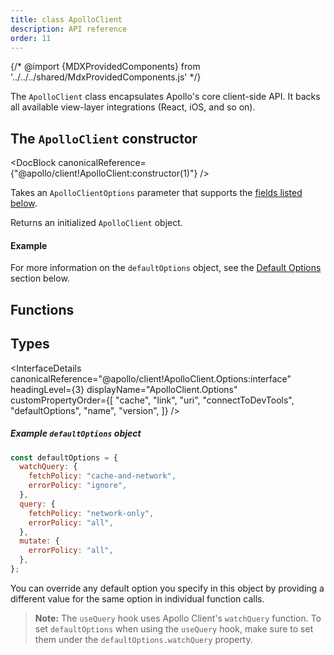 ```yaml
---
title: class ApolloClient
description: API reference
order: 11
---
```


{/* @import {MDXProvidedComponents} from '../../../shared/MdxProvidedComponents.js' */}

The `ApolloClient` class encapsulates Apollo's core client-side API. It backs all available view-layer integrations (React, iOS, and so on).

## The `ApolloClient` constructor

<DocBlock canonicalReference={"@apollo/client!ApolloClient:constructor(1)"} />

Takes an `ApolloClientOptions` parameter that supports the [fields listed below](#apolloclientoptions).

Returns an initialized `ApolloClient` object.

#### Example

<Example canonicalReference="@apollo/client!ApolloClient:constructor(1)" />

For more information on the `defaultOptions` object, see the [Default Options](#defaultoptions) section below.

## Functions

<FunctionDetails
  canonicalReference="@apollo/client!ApolloClient#watchQuery:member(1)"
  headingLevel={3}
/>
<FunctionDetails
  canonicalReference="@apollo/client!ApolloClient#query:member(1)"
  headingLevel={3}
/>
<FunctionDetails
  canonicalReference="@apollo/client!ApolloClient#mutate:member(1)"
  headingLevel={3}
/>
<FunctionDetails
  canonicalReference="@apollo/client!ApolloClient#subscribe:member(1)"
  headingLevel={3}
/>
<FunctionDetails
  canonicalReference="@apollo/client!ApolloClient#readQuery:member(1)"
  headingLevel={3}
/>
<FunctionDetails
  canonicalReference="@apollo/client!ApolloClient#readFragment:member(1)"
  headingLevel={3}
/>
<FunctionDetails
  canonicalReference="@apollo/client!ApolloClient#writeQuery:member(1)"
  headingLevel={3}
/>
<FunctionDetails
  canonicalReference="@apollo/client!ApolloClient#writeFragment:member(1)"
  headingLevel={3}
/>
<FunctionDetails
  canonicalReference="@apollo/client!ApolloClient#watchFragment:member(1)"
  headingLevel={3}
/>
<FunctionDetails
  canonicalReference="@apollo/client!ApolloClient#resetStore:member(1)"
  headingLevel={3}
/>
<FunctionDetails
  canonicalReference="@apollo/client!ApolloClient#onResetStore:member(1)"
  headingLevel={3}
/>
<FunctionDetails
  canonicalReference="@apollo/client!ApolloClient#clearStore:member(1)"
  headingLevel={3}
/>
<FunctionDetails
  canonicalReference="@apollo/client!ApolloClient#onClearStore:member(1)"
  headingLevel={3}
/>
<FunctionDetails
  canonicalReference="@apollo/client!ApolloClient#stop:member(1)"
  headingLevel={3}
/>
<FunctionDetails
  canonicalReference="@apollo/client!ApolloClient#refetchObservableQueries:member(1)"
  headingLevel={3}
/>
<FunctionDetails
  canonicalReference="@apollo/client!ApolloClient#refetchQueries:member(1)"
  headingLevel={3}
/>
<FunctionDetails
  canonicalReference="@apollo/client!ApolloClient#getObservableQueries:member(1)"
  headingLevel={3}
/>
<FunctionDetails
  canonicalReference="@apollo/client!ApolloClient#extract:member(1)"
  headingLevel={3}
/>
<FunctionDetails
  canonicalReference="@apollo/client!ApolloClient#restore:member(1)"
  headingLevel={3}
/>
<FunctionDetails
  canonicalReference="@apollo/client!ApolloClient#setLink:member(1)"
  headingLevel={3}
/>

## Types

<InterfaceDetails
  canonicalReference="@apollo/client!ApolloClient.Options:interface"
  headingLevel={3}
  displayName="ApolloClient.Options"
  customPropertyOrder={[
    "cache",
    "link",
    "uri",
    "connectToDevTools",
    "defaultOptions",
    "name",
    "version",
  ]}
/>

<InterfaceDetails
  canonicalReference="@apollo/client!ApolloClient.DefaultOptions:interface"
  headingLevel={3}
  displayName="ApolloClient.DefaultOptions"
/>

##### Example `defaultOptions` object

```js
const defaultOptions = {
  watchQuery: {
    fetchPolicy: "cache-and-network",
    errorPolicy: "ignore",
  },
  query: {
    fetchPolicy: "network-only",
    errorPolicy: "all",
  },
  mutate: {
    errorPolicy: "all",
  },
};
```

You can override any default option you specify in this object by providing a
different value for the same option in individual function calls.

> **Note:** The `useQuery` hook uses Apollo Client's `watchQuery` function. To set `defaultOptions` when using the `useQuery` hook, make sure to set them under the `defaultOptions.watchQuery` property.
